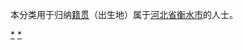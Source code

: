 {{Catnav|頁面分類|各種主題的頁面分類|依中国各省来作的分类|各地中国人|河北人}}
{{Catnav|頁面分類|人物|各國人物|中国人|各地中国人|河北人}}

本分类用于归纳[[籍贯|籍贯]]（出生地）属于[[河北省|河北省]][[衡水市|衡水市]]的人士。

[[Category:衡水|*]]
[[Category:河北人|*]]